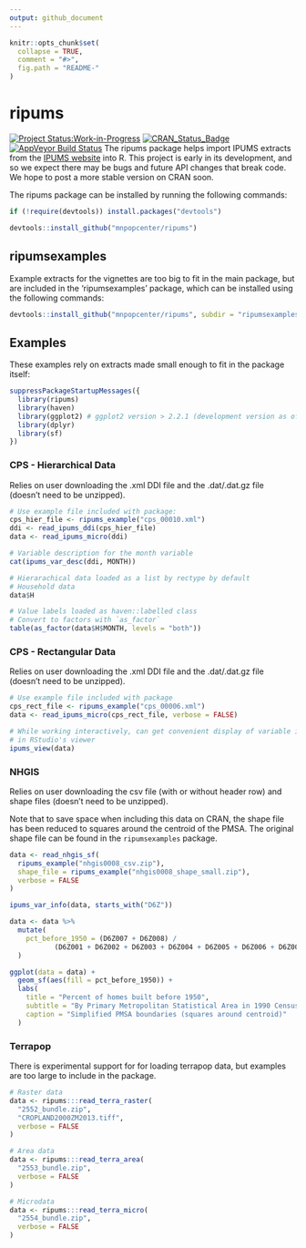 ```yaml
---
output: github_document
---
```


<!-- README.md is generated from README.Rmd. Please edit that file -->

```r
knitr::opts_chunk$set(
  collapse = TRUE,
  comment = "#>",
  fig.path = "README-"
)
```

# ripums #
[![Project Status:Work-in-Progress](http://www.repostatus.org/badges/latest/wip.svg)](http://www.repostatus.org/#wip)
[![CRAN_Status_Badge](http://www.r-pkg.org/badges/version/ripums)](http://cran.r-project.org/web/packages/ripums) 
[![AppVeyor Build Status](https://ci.appveyor.com/api/projects/status/github/mnpopcenter/ripums?branch=master&svg=true)](https://ci.appveyor.com/project/mnpopcenter/ripums)
The ripums package helps import IPUMS extracts from the [IPUMS website](https://www.ipums.org) 
into R. This project is early in its development, and so we expect there may be bugs and future
API changes that break code. We hope to post a more stable version on CRAN soon.

The ripums package can be installed by running the following commands:
```r
if (!require(devtools)) install.packages("devtools")

devtools::install_github("mnpopcenter/ripums")
```

## ripumsexamples ##
Example extracts for the vignettes are too big to fit in the main package, but
are included in the 'ripumsexamples' package, which can be installed using the
following commands:

```r
devtools::install_github("mnpopcenter/ripums", subdir = "ripumsexamples")
```

## Examples ##
These examples rely on extracts made small enough to fit in the package itself:
```r
suppressPackageStartupMessages({
  library(ripums)
  library(haven)
  library(ggplot2) # ggplot2 version > 2.2.1 (development version as of 8/15/2017)
  library(dplyr)
  library(sf)
})
```

### CPS - Hierarchical Data ###
Relies on user downloading the .xml DDI file and the .dat/.dat.gz file (doesn't need to be unzipped).
```r
# Use example file included with package:
cps_hier_file <- ripums_example("cps_00010.xml")
ddi <- read_ipums_ddi(cps_hier_file)
data <- read_ipums_micro(ddi)

# Variable description for the month variable
cat(ipums_var_desc(ddi, MONTH))

# Hierarachical data loaded as a list by rectype by default
# Household data
data$H

# Value labels loaded as haven::labelled class
# Convert to factors with `as_factor`
table(as_factor(data$H$MONTH, levels = "both"))
```


### CPS - Rectangular Data ###
Relies on user downloading the .xml DDI file and the .dat/.dat.gz file (doesn't need to be unzipped).
```r
# Use example file included with package
cps_rect_file <- ripums_example("cps_00006.xml")
data <- read_ipums_micro(cps_rect_file, verbose = FALSE)

# While working interactively, can get convenient display of variable information
# in RStudio's viewer
ipums_view(data)
```

### NHGIS ###
Relies on user downloading the csv file (with or without header row) and shape files (doesn't need to be unzipped).

Note that to save space when including this data on CRAN, the shape file has
been reduced to squares around the centroid of the PMSA. The original
shape file can be found in the `ripumsexamples` package.
```r
data <- read_nhgis_sf(
  ripums_example("nhgis0008_csv.zip"),
  shape_file = ripums_example("nhgis0008_shape_small.zip"),
  verbose = FALSE
)

ipums_var_info(data, starts_with("D6Z"))

data <- data %>%
  mutate(
    pct_before_1950 = (D6Z007 + D6Z008) / 
           (D6Z001 + D6Z002 + D6Z003 + D6Z004 + D6Z005 + D6Z006 + D6Z007 + D6Z008)
  )

ggplot(data = data) + 
  geom_sf(aes(fill = pct_before_1950)) + 
  labs(
    title = "Percent of homes built before 1950", 
    subtitle = "By Primary Metropolitan Statistical Area in 1990 Census", 
    caption = "Simplified PMSA boundaries (squares around centroid)"
  )
```

### Terrapop ###
There is experimental support for for loading terrapop data, but examples are too large to include in the package.
```r
# Raster data
data <- ripums:::read_terra_raster(
  "2552_bundle.zip",
  "CROPLAND2000ZM2013.tiff",
  verbose = FALSE
)

# Area data
data <- ripums:::read_terra_area(
  "2553_bundle.zip",
  verbose = FALSE
)

# Microdata
data <- ripums:::read_terra_micro(
  "2554_bundle.zip",
  verbose = FALSE
)

```
